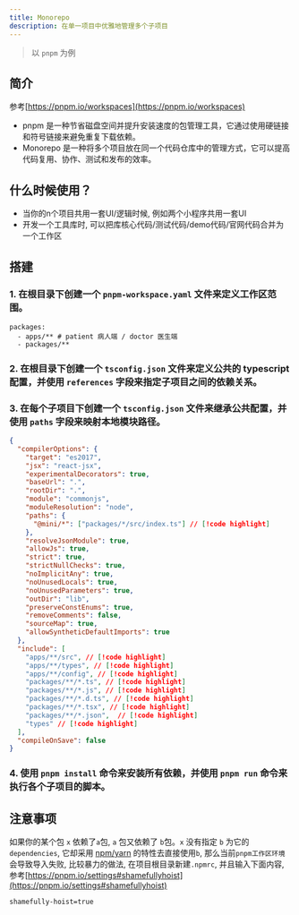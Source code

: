 ```yaml
---
title: Monorepo
description: 在单一项目中优雅地管理多个子项目
---
```


> 以 `pnpm` 为例

## 简介

参考[https://pnpm.io/workspaces](https://pnpm.io/workspaces)

- pnpm 是一种节省磁盘空间并提升安装速度的包管理工具，它通过使用硬链接和符号链接来避免重复下载依赖。
- Monorepo 是一种将多个项目放在同一个代码仓库中的管理方式，它可以提高代码复用、协作、测试和发布的效率。

## 什么时候使用？

- 当你的n个项目共用一套UI/逻辑时候, 例如两个小程序共用一套UI
- 开发一个工具库时, 可以把库核心代码/测试代码/demo代码/官网代码合并为一个工作区


## 搭建


### 1. 在根目录下创建一个 `pnpm-workspace.yaml` 文件来定义工作区范围。

``` shell title="pnpm-workspace.yaml"
packages:
  - apps/** # patient 病人端 / doctor 医生端
  - packages/**
```


### 2. 在根目录下创建一个 `tsconfig.json` 文件来定义公共的 typescript 配置，并使用 `references` 字段来指定子项目之间的依赖关系。


### 3. 在每个子项目下创建一个 `tsconfig.json` 文件来继承公共配置，并使用 `paths` 字段来映射本地模块路径。


```json title="tsconfig.json" 
{
  "compilerOptions": {
    "target": "es2017",
    "jsx": "react-jsx",
    "experimentalDecorators": true,
    "baseUrl": ".",
    "rootDir": ".",
    "module": "commonjs",
    "moduleResolution": "node",
    "paths": {
      "@mini/*": ["packages/*/src/index.ts"] // [!code highlight]
    },
    "resolveJsonModule": true,
    "allowJs": true,
    "strict": true,
    "strictNullChecks": true,
    "noImplicitAny": true,
    "noUnusedLocals": true,
    "noUnusedParameters": true,
    "outDir": "lib",
    "preserveConstEnums": true,
    "removeComments": false,
    "sourceMap": true,
    "allowSyntheticDefaultImports": true
  },
  "include": [
    "apps/**/src", // [!code highlight]
    "apps/**/types", // [!code highlight]
    "apps/**/config", // [!code highlight]
    "packages/**/*.ts", // [!code highlight]
    "packages/**/*.js", // [!code highlight]
    "packages/**/*.d.ts", // [!code highlight]
    "packages/**/*.tsx", // [!code highlight]
    "packages/**/*.json",  // [!code highlight]
    "types" // [!code highlight]
  ],
  "compileOnSave": false
}
```


### 4. 使用 `pnpm install` 命令来安装所有依赖，并使用 `pnpm run` 命令来执行各个子项目的脚本。



## 注意事项

如果你的某个包 `x` 依赖了`a`包, `a` 包又依赖了 `b`包。`x` 没有指定 `b` 为它的 `dependencies`, 它却采用 [npm/yarn](./package-manager#依赖处理) 的特性去直接使用`b`, 那么当前`pnpm工作区环境`会导致导入失败, 比较暴力的做法, 在项目根目录新建`.npmrc`, 并且输入下面内容, 参考[https://pnpm.io/settings#shamefullyhoist](https://pnpm.io/settings#shamefullyhoist)

```shell title=".npmrc"
shamefully-hoist=true
```

